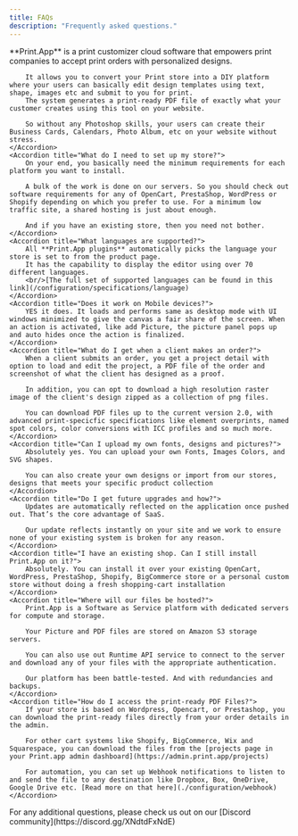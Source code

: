 ```yaml
---
title: FAQs
description: "Frequently asked questions."
---
```


<AccordionGroup>
    <Accordion title="What is Print.App?">
        **Print.App** is a print customizer cloud software that empowers print companies to accept print orders with personalized designs.

        It allows you to convert your Print store into a DIY platform where your users can basically edit design templates using text, shape, images etc and submit to you for print.
        The system generates a print-ready PDF file of exactly what your customer creates using this tool on your website.
        
        So without any Photoshop skills, your users can create their Business Cards, Calendars, Photo Album, etc on your website without stress.
    </Accordion>
    <Accordion title="What do I need to set up my store?">
        On your end, you basically need the minimum requirements for each platform you want to install. 
        
        A bulk of the work is done on our servers. So you should check out software requirements for any of OpenCart, PrestaShop, WordPress or Shopify depending on which you prefer to use. For a minimum low traffic site, a shared hosting is just about enough.
        
        And if you have an existing store, then you need not bother.
    </Accordion>
    <Accordion title="What languages are supported?">
        All **Print.App plugins** automatically picks the language your store is set to from the product page.
        It has the capability to display the editor using over 70 different languages.
        <br/>[The full set of supported languages can be found in this link](/configuration/specifications/language)
    </Accordion>
    <Accordion title="Does it work on Mobile devices?">
        YES it does. It loads and performs same as desktop mode with UI windows minimized to give the canvas a fair share of the screen. When an action is activated, like add Picture, the picture panel pops up and auto hides once the action is finalized.
    </Accordion>
    <Accordion title="What do I get when a client makes an order?">
        When a client submits an order, you get a project detail with option to load and edit the project, a PDF file of the order and screenshot of what the client has designed as a proof.
        
        In addition, you can opt to download a high resolution raster image of the client's design zipped as a collection of png files.

        You can download PDF files up to the current version 2.0, with advanced print-specicfic specifications like element overprints, named spot colors, color conversions with ICC profiles and so much more.
    </Accordion>
    <Accordion title="Can I upload my own fonts, designs and pictures?">
        Absolutely yes. You can upload your own Fonts, Images Colors, and SVG shapes.

        You can also create your own designs or import from our stores, designs that meets your specific product collection
    </Accordion>
    <Accordion title="Do I get future upgrades and how?">
        Updates are automatically reflected on the application once pushed out. That’s the core advantage of SaaS.

        Our update reflects instantly on your site and we work to ensure none of your existing system is broken for any reason.
    </Accordion>
    <Accordion title="I have an existing shop. Can I still install Print.App on it?">
        Absolutely. You can install it over your existing OpenCart, WordPress, PrestaShop, Shopify, BigCommerce store or a personal custom store without doing a fresh shopping-cart installation
    </Accordion>
    <Accordion title="Where will our files be hosted?">
        Print.App is a Software as Service platform with dedicated servers for compute and storage.

        Your Picture and PDF files are stored on Amazon S3 storage servers.

        You can also use out Runtime API service to connect to the server and download any of your files with the appropriate authentication.

        Our platform has been battle-tested. And with redundancies and backups.
    </Accordion>
    <Accordion title="How do I access the print-ready PDF Files?">
        If your store is based on Wordpress, Opencart, or Prestashop, you can download the print-ready files directly from your order details in the admin.

        For other cart systems like Shopify, BigCommerce, Wix and Squarespace, you can download the files from the [projects page in your Print.app admin dashboard](https://admin.print.app/projects)

        For automation, you can set up Webhook notifications to listen to and send the file to any destination like Dropbox, Box, OneDrive, Google Drive etc. [Read more on that here](./configuration/webhook)
    </Accordion>
</AccordionGroup>
  
<div class="h-12"></div>
<Note>For any additional questions, please check us out on our [Discord community](https://discord.gg/XNdtdFxNdE)</Note>